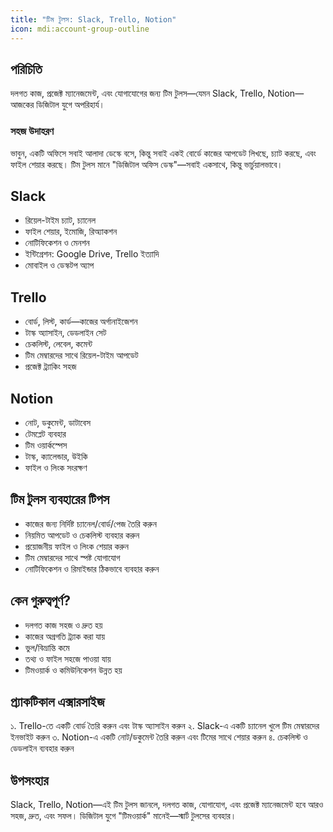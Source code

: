 ```yaml
---
title: "টিম টুলস: Slack, Trello, Notion"
icon: mdi:account-group-outline
---
```


## পরিচিতি

দলগত কাজ, প্রজেক্ট ম্যানেজমেন্ট, এবং যোগাযোগের জন্য টিম টুলস—যেমন Slack, Trello, Notion—আজকের ডিজিটাল যুগে অপরিহার্য।

### সহজ উদাহরণ

ভাবুন, একটি অফিসে সবাই আলাদা ডেস্কে বসে, কিন্তু সবাই একই বোর্ডে কাজের আপডেট লিখছে, চ্যাট করছে, এবং ফাইল শেয়ার করছে। টিম টুলস মানে "ডিজিটাল অফিস ডেস্ক"—সবাই একসাথে, কিন্তু ভার্চুয়ালভাবে।

## Slack

- রিয়েল-টাইম চ্যাট, চ্যানেল
- ফাইল শেয়ার, ইমোজি, রিঅ্যাকশন
- নোটিফিকেশন ও মেনশন
- ইন্টিগ্রেশন: Google Drive, Trello ইত্যাদি
- মোবাইল ও ডেস্কটপ অ্যাপ

## Trello

- বোর্ড, লিস্ট, কার্ড—কাজের অর্গানাইজেশন
- টাস্ক অ্যাসাইন, ডেডলাইন সেট
- চেকলিস্ট, লেবেল, কমেন্ট
- টিম মেম্বারদের সাথে রিয়েল-টাইম আপডেট
- প্রজেক্ট ট্র্যাকিং সহজ

## Notion

- নোট, ডকুমেন্ট, ডাটাবেস
- টেমপ্লেট ব্যবহার
- টিম ওয়ার্কস্পেস
- টাস্ক, ক্যালেন্ডার, উইকি
- ফাইল ও লিংক সংরক্ষণ

## টিম টুলস ব্যবহারের টিপস

- কাজের জন্য নির্দিষ্ট চ্যানেল/বোর্ড/পেজ তৈরি করুন
- নিয়মিত আপডেট ও চেকলিস্ট ব্যবহার করুন
- প্রয়োজনীয় ফাইল ও লিংক শেয়ার করুন
- টিম মেম্বারদের সাথে স্পষ্ট যোগাযোগ
- নোটিফিকেশন ও রিমাইন্ডার ঠিকভাবে ব্যবহার করুন

## কেন গুরুত্বপূর্ণ?

- দলগত কাজ সহজ ও দ্রুত হয়
- কাজের অগ্রগতি ট্র্যাক করা যায়
- ভুল/বিভ্রান্তি কমে
- তথ্য ও ফাইল সহজে পাওয়া যায়
- টিমওয়ার্ক ও কমিউনিকেশন উন্নত হয়

## প্র্যাকটিকাল এক্সারসাইজ

১. Trello-তে একটি বোর্ড তৈরি করুন এবং টাস্ক অ্যাসাইন করুন
২. Slack-এ একটি চ্যানেল খুলে টিম মেম্বারদের ইনভাইট করুন
৩. Notion-এ একটি নোট/ডকুমেন্ট তৈরি করুন এবং টিমের সাথে শেয়ার করুন
৪. চেকলিস্ট ও ডেডলাইন ব্যবহার করুন

## উপসংহার

Slack, Trello, Notion—এই টিম টুলস জানলে, দলগত কাজ, যোগাযোগ, এবং প্রজেক্ট ম্যানেজমেন্ট হবে আরও সহজ, দ্রুত, এবং সফল। ডিজিটাল যুগে "টিমওয়ার্ক" মানেই—স্মার্ট টুলসের ব্যবহার।
